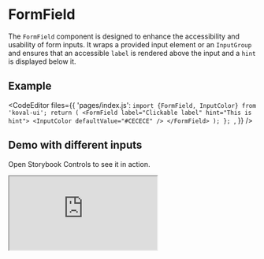 
# FormField

The `FormField` component is designed to enhance the accessibility and usability of form inputs. It wraps a provided input element or an `InputGroup` and ensures that an accessible `label` is rendered above the input and a `hint` is displayed below it.

## Example

<CodeEditor
    files={{
        'pages/index.js': `import {FormField, InputColor} from 'koval-ui';
  return (
    <FormField
      label="Clickable label"
      hint="This is hint">
      <InputColor defaultValue="#CECECE" />
    </FormField>
  );
};
`,
    }}
/>

## Demo with different inputs

Open Storybook Controls to see it in action.

<Iframe
    src="https://morewings.github.io/koval-ui/?path=/story/inputs-formfield--primary&full=1&shortcuts=false&singleStory=true"
    width={777}
    height={380}
    caption="FormField story"
/>

For detailed examples, refer to the [Storybook documentation](https://morewings.github.io/koval-ui/?path=/docs/inputs-formfield--docs).
